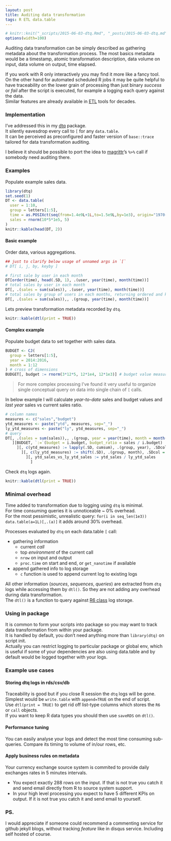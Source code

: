 ```yaml
---
layout: post
title: Auditing data transformation
tags: R ETL data.table
---
```


```r
# knitr::knit("_scripts/2015-06-03-dtq.Rmd", "_posts/2015-06-03-dtq.md")
options(width=100)
```

Auditing data transformation can be simply described as gathering metadata about the transformation process. The most basics metadata would be a timestamp, atomic transformation description, data volume on input, data volume on output, time elapsed.  

If you work with R only interactively you may find it more like a fancy tool. On the other hand for automated scheduled R jobs it may be quite helpful to have traceability on the lower grain of processing than just binary *success* or *fail* after the script is executed, for example a logging each query against the data.  
Similar features are already available in [ETL](https://en.wikipedia.org/wiki/Extract,_transform,_load) tools for decades.  

### Implementation

I've addressed this in my [dtq](https://github.com/jangorecki/dtq) package.  
It silently eavesdrop every call to `[` for any `data.table`.  
It can be perceived as preconfigured and faster version of `base::trace` tailored for data transformation auditing.  

I believe it should be possible to port the idea to [magrittr](https://github.com/smbache/magrittr)'s `%>%` call if somebody need auditing there.  

### Examples

Populate example sales data.  

```r
library(dtq)
set.seed(1)
DT <- data.table(
  user = 1:10,
  group = letters[1:5],
  time = as.POSIXct(seq(from=1.4e9L+1L,to=1.5e9L,by=1e3), origin="1970-01-01"),
  sales = rnorm(10*5*1e5, 5)
)
knitr::kable(head(DT, 2))
```

#### Basic example

Order data, various aggregations.  

```r
## just to clarify below usage of unnamed args in `[`
# DT[ i, j, by, keyby ]

# first sale by user in each month
DT[order(time), head(.SD, 1), .(user, year(time), month(time))]
# total sales by user in each month
DT[, .(sales = sum(sales)), .(user, year(time), month(time))]
# total sales by group of users in each months, returning ordered and keyed data
DT[, .(sales = sum(sales)),, .(group, year(time), month(time))]
```

Lets preview transformation metadata recorded by `dtq`.  

```r
knitr::kable(dtl(print = TRUE))
```

#### Complex example

Populate budget data to set together with sales data.  

```r
BUDGET <- CJ(
  group = letters[1:5],
  year = 2014:2016,
  month = 1:12
) # cross of dimensions
BUDGET[, budget := rnorm(3*12*5, 12*1e4, 12*1e3)] # budget value measure
```
  
  
> For more complex processing I've found it very useful to organize single conceptual query on data into single chain of `[` calls.  

In below example I will calculate *year-to-date* sales and budget values and *last year* sales vs current sales ratio.  

```r
# column names
measures <- c("sales","budget")
ytd_measures <- paste("ytd", measures, sep="_")
ly_ytd_measures <- paste("ly", ytd_measures, sep="_")
# query
DT[, .(sales = sum(sales)),, .(group, year = year(time), month = month(time))
   ][BUDGET, `:=`(budget = i.budget, budget_ratio = sales / i.budget)
     ][, c(ytd_measures) := lapply(.SD, cumsum), .(group, year), .SDcol = measures
       ][, c(ly_ytd_measures) := shift(.SD), .(group, month), .SDcol = ytd_measures
         ][, ytd_sales_vs_ly_ytd_sales := ytd_sales / ly_ytd_sales
           ]
```

Check `dtq` logs again.  

```r
knitr::kable(dtl(print = TRUE))
```

### Minimal overhead

Time added to transformation due to logging using `dtq` is minimal.  
For time consuming queries it is unnoticeable ~ 0% overhead.  
For the most pessimistic, unrealistic query: `for(i in seq_len(1e3)) data.table(a=1L)[,.(a)]` it adds around 30% overhead.  

Processes evaluated by `dtq` on each data.table `[` call:  

- gathering information
    - current *call*
    - top *environment* of the current call
    - `nrow` on input and output
    - `proc.time` on start and end, or `get_nanotime` if available
- append gathered info to log storage
    - `c` function is used to append current log to existing logs

All other information (*sources*, *sequences*, *queries*) are extracted from `dtq` logs while accessing them by `dtl()`. So they are not adding any overhead during data transformation.  
The `dtl()` is a function to query against [R6 class](https://github.com/wch/R6) log storage.  

### Using in package

It is common to form your scripts into package so you may want to track data transformation from within your package.  
It is handled by default, you don't need anything more than `library(dtq)` on script init.  
Actually you can restrict logging to particular package or global env, which is useful if some of your dependencies are also using data.table and by default would be logged together with your logs.  

### Example use cases

#### Storing dtq logs in rds/csv/db

Traceability is good but if you close R session the `dtq` logs will be gone.  
Simplest would be `write.table` with `append=TRUE` on the end of script.  
Use `dtl(print = TRUE)` to get rid off list-type columns which stores the `R6` or `call` objects.  
If you want to keep R data types you should then use `saveRDS` on `dtl()`.  

#### Performance tuning  

You can easily analyse your logs and detect the most time consuming sub-queries. Compare its timing to volume of in/our rows, etc.  

#### Apply business rules on metadata

Your currency exchange source system is commited to provide daily exchanges rates in 5 minutes intervals.  

 - You expect exactly 288 rows on the input. If that is not true you catch it and send email directly from R to source system support.  
 - In your high level processing you expect to have 5 different KPIs on output. If it is not true you catch it and send email to yourself.  

### PS.

I would appreciate if someone could recommend a commenting service for github jekyll blogs, without tracking *feature* like in disqus service. Including self hosted of course.  
